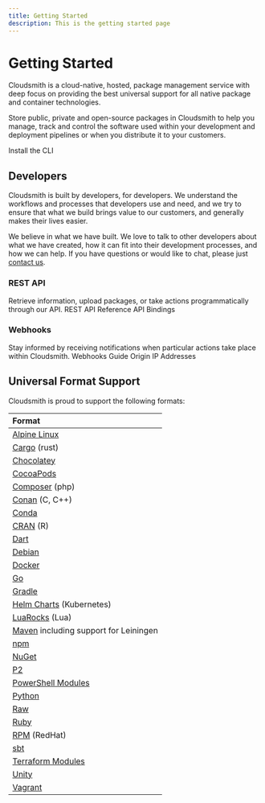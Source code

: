 ```yaml
---
title: Getting Started
description: This is the getting started page
---
```



# Getting Started

Cloudsmith is a cloud-native, hosted, package management service with deep focus on providing the best universal support for all native package and container technologies.

Store public, private and open-source packages in Cloudsmith to help you manage, track and control the software used within your development and deployment pipelines or when you distribute it to your customers.

Install the CLI

<Flex gap="s" align="stretch">
  <Card
    title="For Developers"
    description="Dependencies"
    href="/getting-started/dependencies-for-developers"
    icon="utility/guide"
  />
  <Card
    title="For Operations"
    description="Deployment"
    href="/getting-started/"
    icon="utility/guide"
  />
  <Card
    title="For Vendors"
    description="Distribution"
    href="/getting-started/"
    icon="utility/guide"
  />
</Flex>

## Developers

Cloudsmith is built by developers, for developers. We understand the workflows and processes that developers use and need, and we try to ensure that what we build brings value to our customers, and generally makes their lives easier.  

We believe in what we have built. We love to talk to other developers about what we have created, how it can fit into their development processes, and how we can help.  If you have questions or would like to chat, please just [contact us](/contact-us).

### REST API
Retrieve information, upload packages, or take actions programmatically through our API.
REST API Reference
API Bindings

### Webhooks
Stay informed by receiving notifications when particular actions take place within Cloudsmith.
Webhooks Guide
Origin IP Addresses


## Universal Format Support

Cloudsmith is proud to support the following formats:

| Format                                                        |
| :------------------------------------------------------------ |
| [Alpine Linux](doc:alpine-repository)                         |
| [Cargo](doc:cargo-registry) (rust)                            |
| [Chocolatey](doc:chocolatey-repository)                       |
| [CocoaPods](doc:cocoapods-repository)                         |
| [Composer](doc:composer-repository) (php)                     |
| [Conan](doc:conan-repository) (C, C++)                        |
| [Conda](doc:conda-repository)                                 |
| [CRAN](doc:cran-repository) (R)                               |
| [Dart](doc:dart-repository)                                   |
| [Debian](doc:debian-repository)                               |
| [Docker](doc:docker-registry)                                 |
| [Go](doc:go-registry)                                         |
| [Gradle](doc:gradle-repository)                               |
| [Helm Charts](doc:helm-chart-repository) (Kubernetes)         |
| [LuaRocks](doc:luarocks-repository) (Lua)                     |
| [Maven](doc:maven-repository) including support for Leiningen |
| [npm](doc:npm-registry)                                       |
| [NuGet](doc:nuget-feed)                                       |
| [P2](doc:p2-repository)                                       |
| [PowerShell Modules](doc:powershell-modules-repository)       |
| [Python](doc:python-repository)                               |
| [Raw](doc:raw-repository)                                     |
| [Ruby](doc:ruby-repository)                                   |
| [RPM](doc:redhat-repository) (RedHat)                         |
| [sbt](doc:sbt-repository)                                     |
| [Terraform Modules](doc:terraform-modules-repository)         |
| [Unity](doc:unity-registry)                                   |
| [Vagrant](doc:vagrant-repository)                             |
